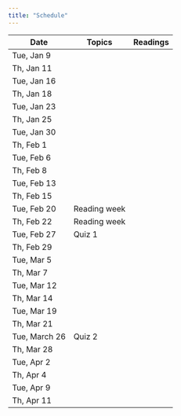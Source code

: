 ```yaml
---
title: "Schedule"
---
```


| Date          | Topics       | Readings |
|---------------|--------------|----------|
| Tue, Jan 9    |              |          |
| Th, Jan 11    |              |          |
| Tue, Jan 16   |              |          |
| Th, Jan 18    |              |          |
| Tue, Jan 23   |              |          |
| Th, Jan 25    |              |          |
| Tue, Jan 30   |              |          |
| Th, Feb 1     |              |          |
| Tue, Feb 6    |              |          |
| Th, Feb 8     |              |          |
| Tue, Feb 13   |              |          |
| Th, Feb 15    |              |          |
| Tue, Feb 20   | Reading week |          |
| Th, Feb 22    | Reading week |          |
| Tue, Feb 27   | Quiz 1       |          |
| Th, Feb 29    |              |          |
| Tue, Mar 5    |              |          |
| Th, Mar 7     |              |          |
| Tue, Mar 12   |              |          |
| Th, Mar 14    |              |          |
| Tue, Mar 19   |              |          |
| Th, Mar 21    |              |          |
| Tue, March 26 | Quiz 2       |          |
| Th, Mar 28    |              |          |
| Tue, Apr 2    |              |          |
| Th, Apr 4     |              |          |
| Tue, Apr 9    |              |          |
| Th, Apr 11    |              |          |
